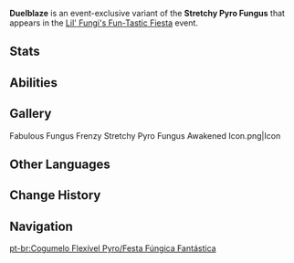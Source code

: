 {{CustomTabs
|tab1 = Overview
|tab2 = Fabulous Fungus Frenzy
|tab3 = Fungus Mechanicus
|tab4 = Lil' Fungi's Fun-Tastic Fiesta
}}
{{Enemy Infobox
|name     = Duelblaze
|image    = Enemy Stretchy Pyro Fungus.png
|dmgtype  = Pyro
|weakpoint = no
|type     = Event Enemies
}}
'''Duelblaze''' is an event-exclusive variant of the '''Stretchy Pyro Fungus''' that appears in the [[Lil' Fungi's Fun-Tastic Fiesta]] event.

==Stats==
{{Enemy Stats
|hide_notes = 1

|pyro_res = 20%
|dendro_res = 20%

|hp_ratio  = 2.625
|hp_type   = 2
|atk_ratio = 4.32
|atk_type  = 2
}}

==Abilities==
{{Enemy Attacks
|enemy       = Stretchy Pyro Fungus V3

|name_1      = Explosive Embers
|desc_1      = Deploys Explosive Embers at the target location, dealing '''1000% ATK''' as {{Color|Pyro DMG}} to nearby opponents upon explosion.

|name_2      = Raging Flames
|desc_2      = At set intervals, heals the nearest Lil' Fungus whose [[HP]] is not at maximum in the party. The healing amount is '''20%''' of their Max HP.

|name_3      = Normal Attack
|desc_3      = Unleashes cone-shaped flames, dealing '''250% ATK''' as {{Color|Pyro DMG}} to opponents hit.
}}

==Gallery==
<gallery>
Fabulous Fungus Frenzy Stretchy Pyro Fungus Awakened Icon.png|Icon
</gallery>

==Other Languages==
{{Other Languages|Transclude=Stretchy Pyro Fungus/Fungus Mechanicus}}

==Change History==
{{Change History|4.2}}

==Navigation==
{{Enemy Navbox|Common}}

[[pt-br:Cogumelo Flexível Pyro/Festa Fúngica Fantástica]]